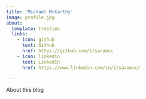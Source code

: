 ```yaml
---
title: 'Michael McCarthy'
image: profile.jpg
about:
  template: trestles
  links:
    - icon: github
      text: Github
      href: https://github.com/itsaramcc
    - icon: linkedin
      text: LinkedIn
      href: https://www.linkedin.com/in/itsaramcc/

---
```


About this blog
